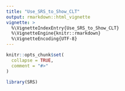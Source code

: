 ```yaml
---
title: "Use_SRS_to_Show_CLT"
output: rmarkdown::html_vignette
vignette: >
  %\VignetteIndexEntry{Use_SRS_to_Show_CLT}
  %\VignetteEngine{knitr::rmarkdown}
  %\VignetteEncoding{UTF-8}
---
```


```r
knitr::opts_chunk$set(
  collapse = TRUE,
  comment = "#>"
)
```

```r
library(SRS)
```
